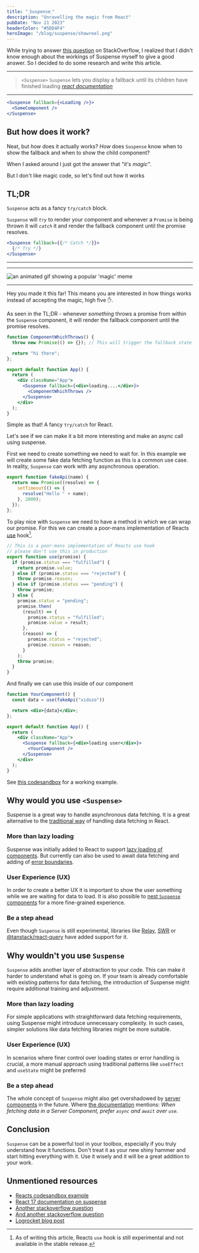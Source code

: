 ```yaml
---
title: "˱Suspense˲"
description: "Unravelling the magic from React"
pubDate: "Nov 21 2023"
headerColor: "#5DD4F4"
heroImage: "/blog/suspense/showreel.png"
---
```


While trying to answer [this question](https://stackoverflow.com/q/77479989/4655177) on StackOverflow, I realized that I didn't know enough about the workings of Suspense myself to give a good answer. So I decided to do some research and write this article.

---

> _`<Suspense>`_ `Suspense` lets you display a fallback until its children have finished loading
> <cite>[react documentation](https://react.dev/reference/react/Suspense)</cite>

---

```jsx
<Suspense fallback={<Loading />}>
  <SomeComponent />
</Suspense>
```

## But how does it work?
Neat, but _how_ does it actually works? _How_ does `Suspense` know when to show the fallback and when to show the child component?

When I asked around I just got the answer that _"it's magic"_.

But I don't like magic code, so let's find out how it works

## TL;DR
`Suspense` acts as a fancy `try/catch` block.

`Suspense` will <i>`try`</i> to render your component and whenever a `Promise` is being thrown it will <i>`catch`</i> it and render the fallback component until the promise resolves.

```jsx
<Suspense fallback={{/* Catch */}}> 
  {/* Try */}
</Suspense>
```

---
---
![an animated gif showing a popular 'magic' meme](/blog/suspense/magic.gif "How people perceive the Suspense component")

---

Hey you made it this far! This means you are interested in how things works instead of accepting the magic, high five ✋.

As seen in the TL;DR - whenever _something_ throws a promise from within the `Suspense` component, it will render the fallback component until the promise resolves. 

```jsx
function ComponentWhichThrows() {
  throw new Promise(() => {}); // This will trigger the fallback state

  return "hi there";
};

export default function App() {
  return (
    <div className="App">
      <Suspense fallback={<div>loading....</div>}>
        <ComponentWhichThrows />
      </Suspense>
    </div>
  );
}
```

Simple as that! A fancy `try/catch` for React.

Let's see if we can make it a bit more interesting and make an async call using suspense.

First we need to create something we need to wait for. In this example we will create some fake data fetching function as this is a common use case. In reality, `Suspense` can work with any asynchronous operation.

```javascript
export function fakeApi(name) {
  return new Promise((resolve) => {
    setTimeout(() => {
      resolve("Hello " + name);
    }, 2000);
  });
};
```


To play nice with `Suspense` we need to have a method in which we can wrap our promise. For this we can create a poor-mans implementation of Reacts [use](https://react.dev/reference/react/use) hook[^1].

[^1]: As of writing this article, Reacts `use` hook is still experimental and not available in the stable release.

```javascript
// This is a poor-mans implementation of Reacts use hook
// please don't use this in production
export function use(promise) {
  if (promise.status === "fulfilled") {
    return promise.value;
  } else if (promise.status === "rejected") {
    throw promise.reason;
  } else if (promise.status === "pending") {
    throw promise;
  } else {
    promise.status = "pending";
    promise.then(
      (result) => {
        promise.status = "fulfilled";
        promise.value = result;
      },
      (reason) => {
        promise.status = "rejected";
        promise.reason = reason;
      }
    );
    throw promise;
  }
}
```

And finally we can use this inside of our component

```jsx
function YourComponent() {
  const data = use(fakeApi("xiduzo"))

  return <div>{data}</div>;
};

export default function App() {
  return (
    <div className="App">
      <Suspense fallback={<div>loading user</div>}>
        <YourComponent />
      </Suspense>
    </div>
  );
}
```

See [this codesandbox](https://codesandbox.io/s/use-example-7rhlnv) for a working example.


## Why would you use `<Suspense>`
Suspense is a great way to handle asynchronous data fetching. It is a great alternative to the [traditional way](https://react.dev/reference/react/useEffect#fetching-data-with-effects) of handling data fetching in React.

### More than lazy loading
Suspense was initially added to React to support [lazy loading of components](https://legacy.reactjs.org/docs/code-splitting.html#reactlazy). But currently can also be used to await data fetching and adding of [error boundaries](https://react.dev/reference/react/Component#catching-rendering-errors-with-an-error-boundary).

### User Experience (UX)
In order to create a better UX it is important to show the user something while we are waiting for data to load. It is also possible to [nest `Suspense` components](https://codesandbox.io/s/66nw34?file=/ArtistPage.js&utm_medium=sandpack) for a more fine-grained experience.

### Be a step ahead
Even though `Suspense` is still experimental, libraries like [Relay](https://relay.dev/docs/migration-and-compatibility/suspense-compatibility/), [SWR](https://swr.vercel.app/docs/suspense) or [@tanstack/react-query](https://tanstack.com/query/latest/docs/react/guides/suspense) have added support for it.

## Why wouldn't you use `Suspense`
`Suspense` adds another layer of abstraction to your code. This can make it harder to understand what is going on. If your team is already comfortable with existing patterns for data fetching, the introduction of Suspense might require additional training and adjustment.

### More than lazy loading
For simple applications with straightforward data fetching requirements, using Suspense might introduce unnecessary complexity. In such cases, simpler solutions like data fetching libraries might be more suitable.

### User Experience (UX)
In scenarios where finer control over loading states or error handling is crucial, a more manual approach using traditional patterns like `useEffect` and `useState` might be preferred

### Be a step ahead
The whole concept of `Suspense` might also get overshadowed by [server components](https://react.dev/reference/react/use-server) in the future. Where [the documentation](https://react.dev/reference/react/use#caveats) mentions: _When fetching data in a Server Component, prefer `async` and `await` over `use`._

## Conclusion
`Suspense` can be a powerful tool in your toolbox, especially if you truly understand how it functions. Don't treat it as your new shiny hammer and start hitting everything with it. Use it wisely and it will be a great addition to your work.

## Unmentioned resources
- [Reacts codesandbox example](https://codesandbox.io/s/ymcj43)
- [React 17 documentation on suspense](https://17.reactjs.org/docs/concurrent-mode-suspense.html)
- [Another stackoverflow question](https://stackoverflow.com/q/74196656/4655177)
- [And another stackoverflow question](https://stackoverflow.com/a/73356890/4655177)
- [Logrocket blog post](https://blog.logrocket.com/data-fetching-react-suspense/)